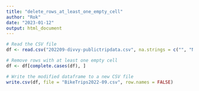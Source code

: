 ---
title: "delete_rows_at_least_one_empty_cell"
author: "Rok"
date: "2023-01-12"
output: html_document
---

```{r setup, include=FALSE}
# Read the CSV file
df <- read.csv("202209-divvy-publictripdata.csv", na.strings = c("", "NA"))

# Remove rows with at least one empty cell
df <- df[complete.cases(df), ]

# Write the modified dataframe to a new CSV file
write.csv(df, file = "BikeTrips2022-09.csv", row.names = FALSE)
```

